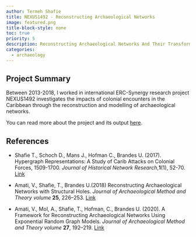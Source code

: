 ```yaml
---
author: Termeh Shafie
title: NEXUS1492 - Reconstructing Archaeological Networks
image: featured.png
title-block-style: none
toc: true
priority: 5
description: Reconstructing Archaeological Networks And Their Transformations Across The Historical Divide.
categories:
  - archaeology
---
```


## Project Summary
Between 2013-2018, I worked in  international ERC-Synergy research project NEXUS1492 investigates the impacts of colonial encounters in the Caribbean through the reconstruction and modelling of archaeological networks.

You can read more about the project and its output [here](https://www.universiteitleiden.nl/nexus1492).

## References

* Shafie T., Schoch D., Mans J., Hofman C., Brandes U. (2017). Hypergraph Representations: A Study of Carib Attacks on Colonial Forces, 1509-1700. *Journal of Historical Network Research*,**1**(1), 52-70. [Link](/publications/hypergraph/index.html)

*  Amati, V., Shafie, T., Brandes U.(2018) Reconstructing Archaeological Networks with Structural Holes. *Journal of Archaeological Method and Theory volume* **25**, 226–253.
[Link](/publications/reconstructing_arch_nets/index.html)

* Amati, V., Mol, A., Shafie, T., Hofman, C., Brandes U. (2020). A Framework for Reconstructing Archaeological Networks Using Exponential Random Graph Models. *Journal of Archaeological Method and Theory volume* **27**, 192–219. 
[Link](/publications/ergm_framework_arch/index.html)



